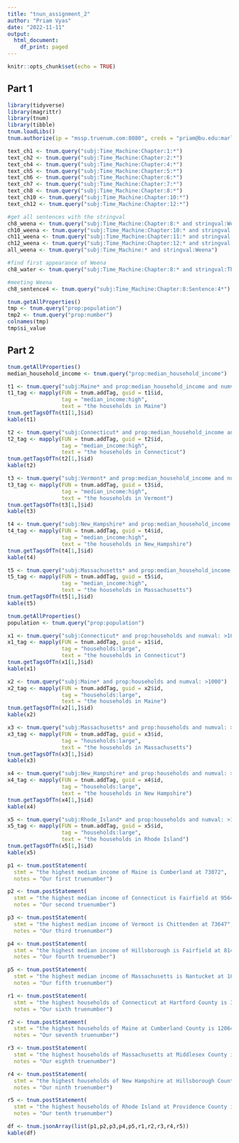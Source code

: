 ```yaml
---
title: "tnun_assignment_2"
author: "Priam Vyas"
date: "2022-11-11"
output:
  html_document:
    df_print: paged
---
```


```r
knitr::opts_chunk$set(echo = TRUE)
```

## Part 1
```r
library(tidyverse)
library(magrittr)
library(tnum)
library(tibble)
tnum.loadLibs()
tnum.authorize(ip = "mssp.truenum.com:8080", creds = "priam@bu.edu:marlin")
```


```r
text_ch1 <- tnum.query("subj:Time_Machine:Chapter:1:*")
text_ch2 <- tnum.query("subj:Time_Machine:Chapter:2:*")
text_ch4 <- tnum.query("subj:Time_Machine:Chapter:4:*")
text_ch5 <- tnum.query("subj:Time_Machine:Chapter:5:*")
text_ch6 <- tnum.query("subj:Time_Machine:Chapter:6:*")
text_ch7 <- tnum.query("subj:Time_Machine:Chapter:7:*")
text_ch8 <- tnum.query("subj:Time_Machine:Chapter:8:*")
text_ch10 <- tnum.query("subj:Time_Machine:Chapter:10:*")
text_ch12 <- tnum.query("subj:Time_Machine:Chapter:12:*")
```

```r
#get all sentences with the stringval
ch8_weena <- tnum.query("subj:Time_Machine:Chapter:8:* and stringval:Weena")
ch10_weena <- tnum.query("subj:Time_Machine:Chapter:10:* and stringval:Weena")
ch11_weena <- tnum.query("subj:Time_Machine:Chapter:11:* and stringval:Weena")
ch12_weena <- tnum.query("subj:Time_Machine:Chapter:12:* and stringval:Weena")
all_weena <- tnum.query("subj:Time_Machine:* and stringval:Weena")

#find first appearance of Weena
ch8_water <- tnum.query("subj:Time_Machine:Chapter:8:* and stringval:Thames")

#meeting Weena
ch8_sentence4 <- tnum.query("subj:Time_Machine:Chapter:8:Sentence:4*")
```


```r
tnum.getAllProperties()
tmp <- tnum.query("prop:population")
tmp2 <- tnum.query("prop:number")
colnames(tmp)
tmp$si_value
```


## Part 2

```r
tnum.getAllProperties()
median_household_income <- tnum.query("prop:median_household_income")
```
```r
t1 <- tnum.query("subj:Maine* and prop:median_household_income and numval: >70000")
t1_tag <- mapply(FUN = tnum.addTag, guid = t1$id, 
                 tag = "median_income:high", 
                 text = "the households in Maine")
tnum.getTagsOfTn(t1[1,]$id)
kable(t1)
```
```r
t2 <- tnum.query("subj:Connecticut* and prop:median_household_income and numval: >70000")
t2_tag <- mapply(FUN = tnum.addTag, guid = t2$id, 
                 tag = "median_income:high", 
                 text = "the households in Connecticut")
tnum.getTagsOfTn(t2[1,]$id)
kable(t2)
```


```r
t3 <- tnum.query("subj:Vermont* and prop:median_household_income and numval: >70000")
t3_tag <- mapply(FUN = tnum.addTag, guid = t3$id, 
                 tag = "median_income:high", 
                 text = "the households in Vermont")
tnum.getTagsOfTn(t3[1,]$id)
kable(t3)
```


```r
t4 <- tnum.query("subj:New_Hampshire* and prop:median_household_income and numval: >70000")
t4_tag <- mapply(FUN = tnum.addTag, guid = t4$id, 
                 tag = "median_income:high", 
                 text = "the households in New_Hampshire")
tnum.getTagsOfTn(t4[1,]$id)
kable(t4)
```


```r
t5 <- tnum.query("subj:Massachusetts* and prop:median_household_income and numval: >70000")
t5_tag <- mapply(FUN = tnum.addTag, guid = t5$id, 
                 tag = "median_income:high", 
                 text = "the households in Massachusetts")
tnum.getTagsOfTn(t5[1,]$id)
kable(t5)
```

```r
tnum.getAllProperties()
population <- tnum.query("prop:population")
```

```r
x1 <- tnum.query("subj:Connecticut* and prop:households and numval: >1000")
x1_tag <- mapply(FUN = tnum.addTag, guid = x1$id, 
                 tag = "households:large", 
                 text = "the households in Connecticut")
tnum.getTagsOfTn(x1[1,]$id)
kable(x1)
```

```r
x2 <- tnum.query("subj:Maine* and prop:households and numval: >1000")
x2_tag <- mapply(FUN = tnum.addTag, guid = x2$id, 
                 tag = "households:large", 
                 text = "the households in Maine")
tnum.getTagsOfTn(x2[1,]$id)
kable(x2)
```

```r
x3 <- tnum.query("subj:Massachusetts* and prop:households and numval: >1000")
x3_tag <- mapply(FUN = tnum.addTag, guid = x3$id, 
                 tag = "households:large", 
                 text = "the households in Massachusetts")
tnum.getTagsOfTn(x3[1,]$id)
kable(x3)
```

```r
x4 <- tnum.query("subj:New_Hampshire* and prop:households and numval: >1000")
x4_tag <- mapply(FUN = tnum.addTag, guid = x4$id, 
                 tag = "households:large", 
                 text = "the households in New Hampshire")
tnum.getTagsOfTn(x4[1,]$id)
kable(x4)
```

```r
x5 <- tnum.query("subj:Rhode_Island* and prop:households and numval: >1000")
x5_tag <- mapply(FUN = tnum.addTag, guid = x5$id, 
                 tag = "households:large", 
                 text = "the households in Rhode Island")
tnum.getTagsOfTn(x5[1,]$id)
kable(x5)
```


```r
p1 <- tnum.postStatement(
  stmt = "the highest median income of Maine is Cumberland at 73072", 
  notes = "Our first truenumber")

p2 <- tnum.postStatement(
  stmt = "the highest median income of Connecticut is Fairfield at 95645", 
  notes = "Our second truenumber")

p3 <- tnum.postStatement(
  stmt = "the highest median income of Vermont is Chittenden at 73647", 
  notes = "Our third truenumber")

p4 <- tnum.postStatement(
  stmt = "the highest median income of Hillsborough is Fairfield at 81460", 
  notes = "Our fourth truenumber")

p5 <- tnum.postStatement(
  stmt = "the highest median income of Massachusetts is Nantucket at 107717",
  notes = "Our fifth truenumber")
```

```r
r1 <- tnum.postStatement(
  stmt = "the highest households of Connecticut at Hartford County is 350408", 
  notes = "Our sixth truenumber")

r2 <- tnum.postStatement(
  stmt = "the highest households of Maine at Cumberland County is 120644", 
  notes = "Our seventh truenumber")

r3 <- tnum.postStatement(
  stmt = "the highest households of Massachusetts at Middlesex County is 604384", 
  notes = "Our eighth truenumber")

r4 <- tnum.postStatement(
  stmt = "the highest households of New Hampshire at Hillsborough County is 161086", 
  notes = "Our ninth truenumber")

r5 <- tnum.postStatement(
  stmt = "the highest households of Rhode Island at Providence County is 237971",
  notes = "Our tenth truenumber")
```

```r
df <- tnum.jsonArray(list(p1,p2,p3,p4,p5,r1,r2,r3,r4,r5))
kable(df)

```